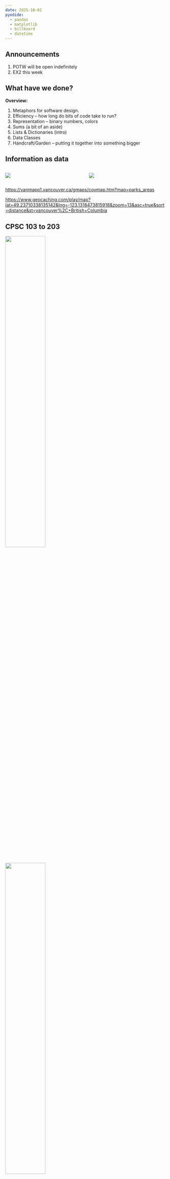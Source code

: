 ```yaml
---
date: 2025-10-02
pyodide:
  - pandas
  - matplotlib
  - billboard
  - datetime
---
```


## Announcements

1. POTW will be open indefinitely
2. EX2 this week

## What have we done?

**Overview:**

1. Metaphors for software design. 
2. Efficiency -- how long do bits of code take to run?
3. Representation -- binary numbers, colors
4. Sums (a bit of an aside)
5. Lists & Dictionaries (intro)
7. Data Classes
8. Handcraft/Garden -- putting it together into something bigger

## Information as data {.smaller}

::::: columns
::: {.column width="50%"}
![](/images/vancouver-parks-map.png){fig-alt="Map of Vancouver showing markers indicating parks."}
:::

::: {.column width="50%"}
![](/images/vancouver-geocaches-map.png){fig-alt="Map of Vancouver showing markers indicating geocaches."}
:::
:::::

<https://vanmapp1.vancouver.ca/gmaps/covmap.htm?map=parks_areas>

<https://www.geocaching.com/play/map?lat=49.23710338135142&lng=-123.1318473815918&zoom=13&asc=true&sort=distance&st=vancouver%2C+British+Columbia>

## CPSC 103 to 203

![](/images/data-flow-simple.png){width="50%" fig-alt="Data from a single CSV file is processed in Python code and visualized with Matplotlib."}

![](/images/data-flow-complex.png){width="50%" fig-alt="A complex data flow where diverse sources are synthesized and analyzed, resulting in varied outputs."}

## How does the internet work? {.activity}

1. Make a sketch representing the internet. 

\ 

\ 

2. Use the sketch to describe what happens when you load your favourite web page. 



{{< countdown minutes=5 >}}

## The internet... {background-image="/images/internet.png" background-size="contain"}

::: notes
Change this into an activity.
Have students draw a diagram of how they think the WWW works.
THEN discuss.
(Use doc cam, bring pencils, etc).

1.  The end user opens a web browser and types in a URL, which is the name of the website they are wanting to see.
2.  The URL request is sent through their LAN to their internet service provider.
3.  The internet service provider then sends the URL requested to an external DNS server, which is either hosted by them or by who ever provides their internet access.
4.  The external DNS server then matches the URL up with the external IP Address assigned to the LAN hosting that website and the request is then sent on to that network.
5.  The network hosting that website accepts the request and then sends it to its own internal DNS server.
6.  The internal DNS server matches the URL requested to the internal IP address of the actual web server where the files making up the website are physically stored.
7.  The request is then sent to the web server and the web server packages up the files that make up the website requested.
8.  The website that is all packaged up now makes the return trip in reverse all the way back to the computer that originally made the request.
9.  The web browser on that computer then interprets the text files full of computer code sent to it by the web server hosting the site and displays them as a graphic website.
:::

## Billboard Hot 100

Navigate to <https://www.billboard.com/charts/hot-100>

\

What happens to the URL if you load a past week?
[\_\_\_\_\_\_]{.underline}

\

What happens to the page if you substitute a different date into the URL?

[\_\_\_\_\_\_\_\_\_\_\_\_\_\_\_\_\_\_\_\_\_\_\_\_\_\_\_\_\_\_\_\_\_\_\_\_\_\_\_\_\_\_\_\_\_\_\_\_]{.underline}

\

Write one question you would like to ask of this data:

[\_\_\_\_\_\_\_\_\_\_\_\_\_\_\_\_\_\_\_\_\_\_\_\_\_\_\_\_\_\_\_\_\_\_\_\_\_\_\_\_\_\_\_\_\_\_\_\_]{.underline}

::: notes
URL gets you there, menu items give you new queries you can ask of the website!

Fill in: it changes to a new page; it chooses the closest date
:::


## Anatomy of HTML

``` html
<!DOCTYPE html>
<html>
<head>
    <title>The Dormouse's story</title>
</head>
<body>
    <p class="title">
        <b>The Dormouse's story</b>
    </p>
    <p class="story">
        Once upon a time there were two little sisters. Their names were 
        <a href="http://example.com/elsie" class="sister" id="link1">Elsie</a>, 
        and <a href="http://example.com/lacie" class="sister" id="link2">Lacie</a>, 
        and they lived at the bottom of a well.
    </p>
</body>
</html>
```

::: notes
Walkthrough of how tags are like parentheses around text elements.

Python can be used to extract data from the HTML source.
:::

## Billboard Hot 100 page source

``` html
<div class="chart-list-item piano-content-overlay__gated-item" data-rank="49" data-artist="Taylor Swift" data-title="Lover" data-has-content="true">
    <div class="chart-list-item__first-row chart-list-item__cursor-pointer">
        <div class="chart-list-item__position chart-list-item__position--centered">
            <div class="chart-list-item__rank">49</div>
            <div class="chart-list-item__award"></div>
        </div>
        <div class="chart-list-item__image-wrapper">
            <div class="chart-list-item__trend-icon">
                <img src="https://assets.billboard.com/assets/1568911107/images/charts/arrow-down.svg?df89925e3b37f64521bd"
                     srcset="https://assets.billboard.com/assets/1568911107/images/charts/arrow-down-mobile.svg?df89925e3b37f64521bd 30w, https://assets.billboard.com/assets/1568911107/images/charts/arrow-down.svg?df89925e3b37f64521bd 38w"
                     sizes="(min-width: 768px) 38px, 30px">
            </div>
            <img src="data:image/png;base64,iVBORw0KGgoAAAANSUhEUgAAAAEAAAABCAYAAAAfFcSJAAAADUlEQVR42mNkYPhfDwAChwGA60e6kgAAAABJRU5ErkJggg=="
                 data-src="https://charts-static.billboard.com/img/2019/08/taylor-swift-p7u-lover-tuk-53x53.jpg"
                 data-srcset="https://charts-static.billboard.com/img/2019/08/taylor-swift-p7u-lover-tuk-53x53.jpg 53w, https://charts-static.billboard.com/img/2019/08/taylor-swift-p7u-lover-tuk-106x106.jpg 106w, https://charts-static.billboard.com/img/2019/08/taylor-swift-p7u-lover-tuk-87x87.jpg 87w, https://charts-static.billboard.com/img/2019/08/taylor-swift-p7u-lover-tuk-174x174.jpg 174w"
                 sizes="(max-width: 767px) 72px, (min-width: 768px) 86px"
                 class="chart-list-item__image"
                 alt="Taylor Swift Lover Billboard Hot 100">
        </div>
        <div class="chart-list-item__text-wrapper">
            <div class="chart-list-item__text">
                <div class="chart-list-item__title">
                    <span class="chart-list-item__title-text">
                        Lover
                    </span>
                </div>
                <div class="chart-list-item__artist">
                    <a href="/music/taylor-swift">
                        Taylor Swift
                    </a>
                </div>
                <div class="chart-list-item__lyrics">
                    <a href="https://www.billboard.com/articles/news/lyrics/7950218/ready-for-it-taylor-swift-lyrics">
                        <span class="hidden-mobile show-expanded-mobile-inline">Song </span>Lyrics
                    </a>
                </div>
            </div>
        </div>
        <div class="chart-list-item__chevron-wrapper">
            <i class="fa fa-chevron-down"></i>
        </div>
    </div>
    <div class="chart-list-item__extra-info">
        <div class="chart-list-item__extra-info-shadow"></div>
        <div class="chart-list-item__stats">
            <div class="chart-list-item__stats-cell basic-user chart-list-item__stats-cell--first-cell">
                <div class="chart-list-item__stats-icon fa fa-arrow-up fa-rotate-45"></div>
                <div class="chart-list-item__last-week">23</div>
                LAST WEEK
            </div>
            <div class="chart-list-item__stats-cell basic-user">
                <div class="chart-list-item__stats-icon fa fa-arrow-up fa-rotate-45"></div>
                <div class="chart-list-item__last-week">10</div>
                TWO WEEKS AGO
            </div>
            <div class="chart-list-item__stats-cell basic-user">
                <div class="chart-list-item__stats-icon fa fa-line-chart"></div>
                <div class="chart-list-item__weeks-at-one">10</div>
                PEAK POSITION
            </div>
            <div class="chart-list-item__stats-cell basic-user chart-list-item__stats-cell--no-border-right">
                <div class="chart-list-item__stats-icon fa fa-clock-o"></div>
                <div class="chart-list-item__weeks-on-chart">4</div>
                WEEKS ON CHART
            </div>
        </div>
    </div>
</div>
```

Using this page source as data is called *scraping* a web page.

## Beautiful Soup

Simplifies Scraping: Reads the HTML source into a python data structure that's easy to query! 

<https://www.crummy.com/software/BeautifulSoup/bs4/doc/>

\

``` python
from bs4 import BeautifulSoup
import requests

# assumes requests handled by simple_get function that returns an html document.
html = simple_get("https://www.billboard.com/charts/hot-100" + '/' + date)
soup = BeautifulSoup(html, 'html.parser')
mydivs = soup.findAll("div", {"class": "chart-list-item"}) // all the data is here!!

for div in mydivs:
    # assumes we have defined a Song class
    s = Song(div.attrs['data-title'], div.attrs['data-artist'], int(div.attrs['data-rank']))
```

\

Still very messy!  Remedy? <https://github.com/guoguo12/billboard-charts>

::: notes
Beautiful is a library that allows us to create native Python structures (such as lists and dictionaries) from HTML sources.
Still requires scrutiny of what we want.
Instead use other library that anticipates what information we would like to extract from the Billboard charts.
:::

## Billboard.py API

\

**API:** *Application Programming Interface*

\

Usually a collection of functions you can call from code to allow you to access data contained in
a web page. 

\

Documentation for Billboard.py is here: <https://pypi.org/project/billboard.py/> 



## Billboard Hot 100 Demo


\

[Link to PL activity](https://us.prairielearn.com/pl/course_instance/193300/assessment/2594345)




## Pandas for Python

**Data Structures:**

1. Series -- 1D collection
2. Dataframe -- 2D collection of instances x attributes

Why pandas instead of python lists?

* Vectorized -- operations can be applied to entire structures, and chained together.

* Many built-in functions that take advantage of a slight difference...

## Next time

Exploring pandas:
   
* Filtering Data
* Making charts
* Asking harder questions






